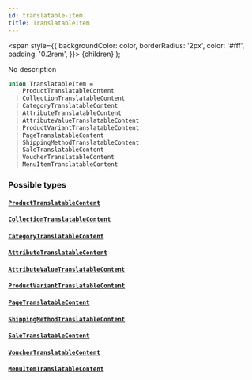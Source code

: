 ```yaml
---
id: translatable-item
title: TranslatableItem
---
```


<span
style={{
      backgroundColor: color,
      borderRadius: '2px',
      color: '#fff',
      padding: '0.2rem',
    }}>
{children}
</span>
);

No description

```graphql
union TranslatableItem =
    ProductTranslatableContent
  | CollectionTranslatableContent
  | CategoryTranslatableContent
  | AttributeTranslatableContent
  | AttributeValueTranslatableContent
  | ProductVariantTranslatableContent
  | PageTranslatableContent
  | ShippingMethodTranslatableContent
  | SaleTranslatableContent
  | VoucherTranslatableContent
  | MenuItemTranslatableContent
```

### Possible types

#### [`ProductTranslatableContent`](/api-reference/objects/product-translatable-content.mdx)

#### [`CollectionTranslatableContent`](/api-reference/objects/collection-translatable-content.mdx)

#### [`CategoryTranslatableContent`](/api-reference/objects/category-translatable-content.mdx)

#### [`AttributeTranslatableContent`](/api-reference/objects/attribute-translatable-content.mdx)

#### [`AttributeValueTranslatableContent`](/api-reference/objects/attribute-value-translatable-content.mdx)

#### [`ProductVariantTranslatableContent`](/api-reference/objects/product-variant-translatable-content.mdx)

#### [`PageTranslatableContent`](/api-reference/objects/page-translatable-content.mdx)

#### [`ShippingMethodTranslatableContent`](/api-reference/objects/shipping-method-translatable-content.mdx)

#### [`SaleTranslatableContent`](/api-reference/objects/sale-translatable-content.mdx)

#### [`VoucherTranslatableContent`](/api-reference/objects/voucher-translatable-content.mdx)

#### [`MenuItemTranslatableContent`](/api-reference/objects/menu-item-translatable-content.mdx)
